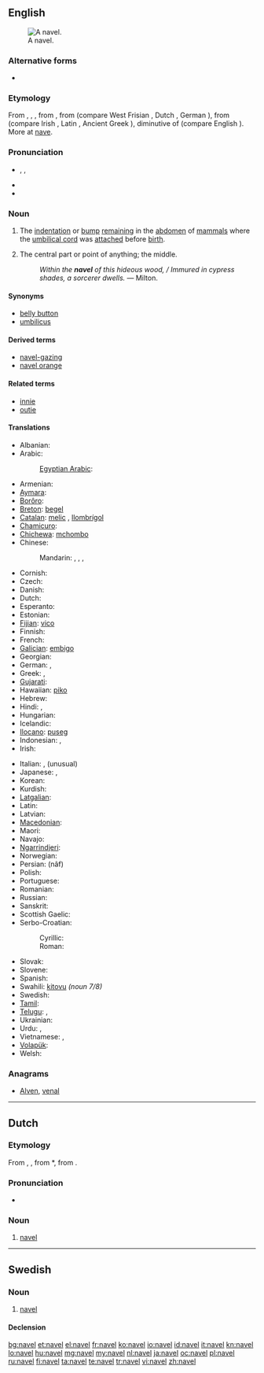 ==English==
{{wikipedia}}
[[Image:Ombelico Femminile.jpg|thumb|A navel.]]

===Alternative forms===
* {{l|en|navil}} {{qualifier|obsolete}}

===Etymology===
From {{etyl|enm}}, {{term|navel|lang=enm}}, {{term|navele|lang=enm}}, from {{etyl|ang}} {{term|nafela|lang=ang}}, from {{proto|Germanic|nabalô|lang=en}} (compare West Frisian {{term|nâle|lang=fy}}, Dutch {{term|navel|lang=nl}}, German {{term|Nabel|lang=de}}), from {{proto|Indo-European|h₃nobʰilos}} (compare Irish {{term|imleac|lang=ga}}, Latin {{term|umbilicus|lang=la}}, Ancient Greek {{term|ὀμφαλός||tr=omphalós|lang=grc}}), diminutive of {{proto|Indo-European|title=|h₃nobʰ-}} (compare English {{term|nave|lang=en}}). More at [[nave]].

===Pronunciation===
* {{enPR|nā'vəl}}, {{IPA|/ˈneɪvəl/}}, {{X-SAMPA|/"neIv@l/}}
* {{rhymes|eɪvəl}}
* {{homophones|naval}}

===Noun===
{{en-noun}}

# {{anatomy}} The [[indentation]] or [[bump]] [[remain]]ing in the [[abdomen]] of [[mammal]]s where the [[umbilical cord]] was [[attach]]ed before [[birth]].
# The central part or point of anything; the middle.
#: ''Within the '''navel''' of this hideous wood, / Immured in cypress shades, a sorcerer dwells.'' &mdash; Milton.

====Synonyms====
* [[belly button]] {{italbrac|colloquial}}
* [[umbilicus]]

====Derived terms====
* [[navel-gazing]]
* [[navel orange]]

====Related terms====
* [[innie]]
* [[outie]]

====Translations====
{{trans-top|remnant of umbilical cord}}
* Albanian: {{t-|sq|kërthizë|f|xs=Albanian}}
* Arabic: {{t|ar|سرة|f|alt=سُرّة|tr=súrra}}
*: [[Egyptian Arabic]]: {{tø|arz|سرة|f|tr=sora|sc=Arab}}
* Armenian: {{t-|hy|պորտ|tr=port}}
* [[Aymara]]: {{t|ay|kururu}}
* [[Borôro]]: {{tø|bor|künabo}}
* [[Breton]]: [[begel]]
* [[Catalan]]: [[melic]] {{m}}, [[llombrígol]] {{m}}
* [[Chamicuro]]: {{tø|ccc|mocho}}
* [[Chichewa]]: [[mchombo]]
* Chinese:
*: Mandarin: {{t|cmn|肚臍|sc=Hani}},  {{t|cmn|肚脐|tr=dùqí|sc=Hani}},  {{t-|cmn|臍|sc=Hani}},  {{t-|cmn|脐|tr=qí|sc=Hani}}
* Cornish: {{t+|kw|begel|m}}
* Czech: {{t+|cs|pupek|m}}
* Danish: {{t-|da|navle|c}}
* Dutch: {{t+|nl|navel|m}}
* Esperanto: {{t-|eo|umbiliko|xs=Esperanto}}
* Estonian: {{t-|et|naba}}
* [[Fijian]]: [[vico]]
* Finnish: {{t+|fi|napa}}
* French: {{t+|fr|nombril|m}}
* [[Galician]]: [[embigo]] {{m}}
* Georgian: {{t|ka|ჭიპი|tr=čʻipi|sc=Geor|xs=Georgian}}
* German: {{t+|de|Bauchnabel|m}}, {{t+|de|Nabel|m}}
* Greek: {{t+|el|ομφαλός|m|tr=omfalós}},  {{qualifier|colloquial}} {{t+|el|αφαλός|m|tr=afalós}}
* [[Gujarati]]: {{t|gu|નાભિ|sc=Gujr|tr=nābhi}}
* Hawaiian: [[piko]]
* Hebrew: {{t|he|טבור|tr=tabúr|sc=Hebr}}
* Hindi: {{t-|hi|नाभि|f|tr=nābhi|xs=Hindi}}, {{t|hi|नाफ़|f|tr=nāf|xs=Hindi}}
* Hungarian: {{t+|hu|köldök}}
* Icelandic: {{t+|is|nafli|m}}
* [[Ilocano]]: [[puseg]]
* Indonesian: {{t|id|pusat}}, {{t|id|pusar}}
* Irish: {{t|ga|imleac|f}}
{{trans-mid}}
* Italian: {{t|it|ombelico|m}}, (unusual) {{t|it|onfalo|m}}
* Japanese: {{t+|ja|臍|tr=[[へそ]], heso}},  {{t|ja|ネーブル|tr=nēburu}}
* Korean: {{t|ko|배꼽|tr=baeggop}}
* Kurdish: {{t+|ku|navik|f}}
* [[Latgalian]]: {{tø|ltg|pupona}}
* Latin: {{t-|la|umbilicus|m}}
* Latvian: {{t|lv|naba}}
* [[Macedonian]]: {{t-|mk|папок|m}}
* Maori: {{t-|mi|pito|xs=Maori}}
* Navajo: {{tø|nv|atsʼééʼ}}
* [[Ngarrindjeri]]: {{tø|nay|pulanggi}}
* Norwegian: {{t-|no|navle|m}}
* Persian: {{fa-Arab|[[ناف]]}} (nâf)
* Polish: {{t+|pl|pępek|m}}
* Portuguese: {{t+|pt|umbigo|m}}
* Romanian: {{t+|ro|buric|n}}
* Russian: {{t+|ru|пупок|m|tr=pupók}}
* Sanskrit: {{t-|sa|नाभि|f|tr=nābhi|xs=Sanskrit}}
* Scottish Gaelic: {{t+|gd|imleag|f}}
* Serbo-Croatian:
*: Cyrillic: {{t|sh|пупак|alt=пу̏пак|m|sc=Cyrl}}
*: Roman: {{t|sh|pupak|alt=pȕpak|m}}
* Slovak: {{t|sk|pupok|m}}
* Slovene: {{t+|sl|popek|m|alt=pópek}}
* Spanish: {{t+|es|ombligo|m}}
* Swahili: [[kitovu]] ''(noun 7/8)''
* Swedish: {{t-|sv|navel|c}}
* [[Tamil]]: {{t|ta|தொப்புள்|tr=toppul}}
* [[Telugu]]: {{t+|te|నాభి|tr=nAbhi}}, {{t+|te|బొడ్డు|tr=boDDu}}
* Ukrainian: {{t-|uk|пупок|m|tr=pupók|xs=Ukrainian}}
* Urdu: {{t|ur|نابھی|f|tr=nābhi}}, {{t|ur|ناف|f|tr=nāf}}
* Vietnamese: {{t+|vi|rốn|xs=Vietnamese}},  {{t-|vi|rún|xs=Vietnamese}}
* [[Volapük]]: {{t|vo|numbril}}
* Welsh: {{t+|cy|bogail}}
{{trans-bottom}}

===Anagrams===
* [[Alven#English|Alven]], [[venal#English|venal]]

----

==Dutch==

===Etymology===
From {{etyl|dum|nl}} {{term|navele|lang=dum}}, {{term|navel|lang=dum}}, from {{etyl|odt|nl}} *{{term||navalo|lang=odt}}, from {{proto|Germanic|nabalô|lang=nl}}.

===Pronunciation===
* {{audio|Nl-navel.ogg|audio}}

===Noun===
{{nl-noun|m|navels|naveltje}}

# [[#English|navel]]

----

==Swedish==
{{wikipedia|lang=sv}}

===Noun===
{{sv-noun|g=c}}

# [[#English|navel]]

====Declension====
{{sv-noun-irreg-c|navel|naveln|navlar|navlarna}}

[[bg:navel]]
[[et:navel]]
[[el:navel]]
[[fr:navel]]
[[ko:navel]]
[[io:navel]]
[[id:navel]]
[[it:navel]]
[[kn:navel]]
[[lo:navel]]
[[hu:navel]]
[[mg:navel]]
[[my:navel]]
[[nl:navel]]
[[ja:navel]]
[[oc:navel]]
[[pl:navel]]
[[ru:navel]]
[[fi:navel]]
[[ta:navel]]
[[te:navel]]
[[tr:navel]]
[[vi:navel]]
[[zh:navel]]